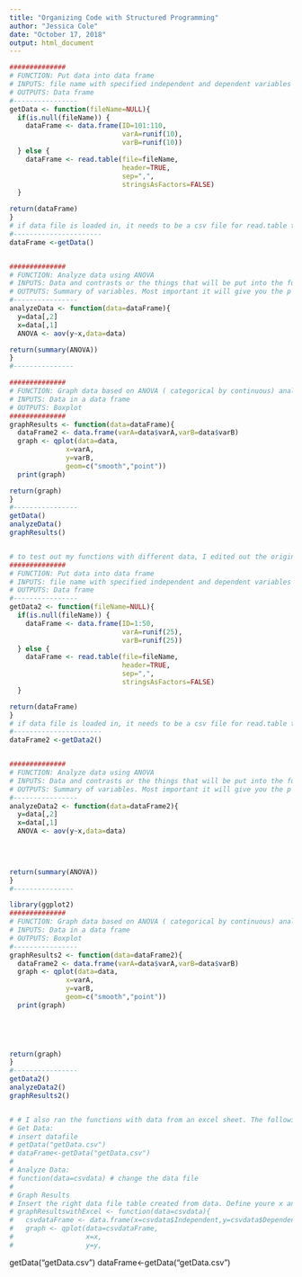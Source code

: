 ```yaml
---
title: "Organizing Code with Structured Programming"
author: "Jessica Cole"
date: "October 17, 2018"
output: html_document
---
```


```r
##############
# FUNCTION: Put data into data frame
# INPUTS: file name with specified independent and dependent variables
# OUTPUTS: Data frame
#----------------
getData <- function(fileName=NULL){
  if(is.null(fileName)) {
    dataFrame <- data.frame(ID=101:110,
                            varA=runif(10),
                            varB=runif(10))
  } else {
    dataFrame <- read.table(file=fileName,
                            header=TRUE,
                            sep=",",
                            stringsAsFactors=FALSE)
  }

return(dataFrame)
}
# if data file is loaded in, it needs to be a csv file for read.table to be able to read it.
#----------------------
dataFrame <-getData()


##############
# FUNCTION: Analyze data using ANOVA
# INPUTS: Data and contrasts or the things that will be put into the function that will be analylzed.
# OUTPUTS: Summary of variables. Most important it will give you the p value. From there you should be able to determine if the differences in your data are significant or not.
#----------------
analyzeData <- function(data=dataFrame){
  y=data[,2]
  x=data[,1]
  ANOVA <- aov(y~x,data=data)

return(summary(ANOVA))
}
#---------------

##############
# FUNCTION: Graph data based on ANOVA ( categorical by continuous) analysis
# INPUTS: Data in a data frame
# OUTPUTS: Boxplot
##############
graphResults <- function(data=dataFrame){
  dataFrame2 <- data.frame(varA=data$varA,varB=data$varB)
  graph <- qplot(data=data,
              x=varA,
              y=varB,
              geom=c("smooth","point"))
  print(graph)

return(graph)
}
#----------------
getData()
analyzeData()
graphResults()


# to test out my functions with different data, I edited out the original csv file and let it simulate random data. 
##############
# FUNCTION: Put data into data frame
# INPUTS: file name with specified independent and dependent variables
# OUTPUTS: Data frame
#----------------
getData2 <- function(fileName=NULL){
  if(is.null(fileName)) {
    dataFrame <- data.frame(ID=1:50,
                            varA=runif(25),
                            varB=runif(25))
  } else {
    dataFrame <- read.table(file=fileName,
                            header=TRUE,
                            sep=",",
                            stringsAsFactors=FALSE)
  }

return(dataFrame)
}
# if data file is loaded in, it needs to be a csv file for read.table to be able to read it.
#----------------------
dataFrame2 <-getData2()


##############
# FUNCTION: Analyze data using ANOVA
# INPUTS: Data and contrasts or the things that will be put into the function that will be analylzed.
# OUTPUTS: Summary of variables. Most important it will give you the p value. From there you should be able to determine if the differences in your data are significant or not.
#----------------
analyzeData2 <- function(data=dataFrame2){
  y=data[,2]
  x=data[,1]
  ANOVA <- aov(y~x,data=data)
 
    


return(summary(ANOVA))
}
#---------------

library(ggplot2)
##############
# FUNCTION: Graph data based on ANOVA ( categorical by continuous) analysis
# INPUTS: Data in a data frame
# OUTPUTS: Boxplot
#----------------
graphResults2 <- function(data=dataFrame2){
  dataFrame2 <- data.frame(varA=data$varA,varB=data$varB)
  graph <- qplot(data=data,
              x=varA,
              y=varB,
              geom=c("smooth","point"))
  print(graph)
  
  



return(graph)
}
#----------------
getData2()
analyzeData2()
graphResults2()


# # I also ran the functions with data from an excel sheet. The following steps show the differencec i needed to make.
# Get Data:
# insert datafile
# getData("getData.csv")
# dataFrame<-getData("getData.csv")
# 
# Analyze Data:
# function(data=csvdata) # change the data file
# 
# Graph Results
# Insert the right data file table created from data. Define youre x and y based on columns already named. Create that as a dataframe. input the correct x and y.
# graphResultswithExcel <- function(data=csvdata){
#   csvdataFrame <- data.frame(x=csvdata$Independent,y=csvdata$Dependent)
#   graph <- qplot(data=csvdataFrame,
#                  x=x,
#                  y=y,

```





getData("getData.csv")
dataFrame<-getData("getData.csv")